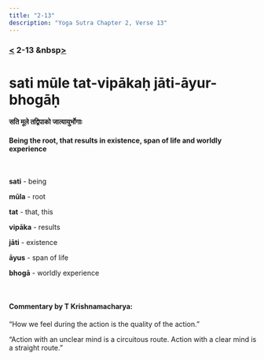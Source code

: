 ```yaml
---
title: "2-13"
description: "Yoga Sutra Chapter 2, Verse 13"
---
```


### [<](/Chapter-2/2-12/) 2-13 &nbsp[>](/Chapter-2/2-14/)

# sati mūle tat-vipākaḥ jāti-āyur-bhogāḥ

#### सति मूले तद्विपाको जात्यायुर्भोगाः

#### Being the root, that results in existence, span of life and worldly experience

<br />

**sati** - being <br />

**mūla** - root <br />

**tat** - that, this <br />

**vipāka** - results <br />

**jāti** - existence <br />

**āyus** - span of life <br />

**bhogā** - worldly experience <br />

<br />

#### Commentary by T Krishnamacharya:

“How we feel during the action is the quality of the action.”

“Action with an unclear mind is a circuitous route.
Action with a clear mind is a straight route.”
